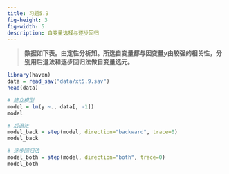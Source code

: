 ```yaml
---
title: 习题5.9
fig-height: 3
fig-width: 5
description: 自变量选择与逐步回归
---
```


> **数据如下表。由定性分析知。所选自变量都与因变量$y$由较强的相关性，分别用后退法和逐步回归法做自变量选元。**

```r
library(haven)
data = read_sav("data/xt5.9.sav")
head(data)
```


```r
# 建立模型
model = lm(y ~., data[, -1])
model
```

```r
# 后退法
model_back = step(model, direction="backward", trace=0)
model_back
```

```r
# 逐步回归法
model_both = step(model, direction="both", trace=0)
model_both
```

